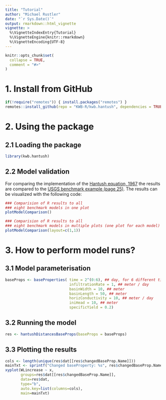 ```yaml
---
title: "Tutorial"
author: "Michael Rustler"
date: "`r Sys.Date()`"
output: rmarkdown::html_vignette
vignette: >
  %\VignetteIndexEntry{Tutorial}
  %\VignetteEngine{knitr::rmarkdown}
  %\VignetteEncoding{UTF-8}
---
```


```r
knitr::opts_chunk$set(
  collapse = TRUE,
  comment = "#>"
)
```


# 1. Install from GitHub 

```r
if(!require("remotes")) { install.packages("remotes") }
remotes::install_github(repo = "KWB-R/kwb.hantush", dependencies = TRUE)
```

# 2. Using the package 

## 2.1 Loading the package

```r
library(kwb.hantush)
```

## 2.2 Model validation
 
For comparing the implementation of the [Hantush equation, 1967](https://doi.org/10.1029/WR003i001p00227) the results are 
compared to the [USGS benchmark example (page 25)](https://pubs.usgs.gov/sir/2010/5102/support/sir2010-5102.pdf#page=35). The results can be visualized with the following code:

```r
### Comparision of R results to all 
### eight benchmark models in one plot
plotModelComparison()

### Comparision of R results to all 
### eight benchmark models in multiple plots (one plot for each model)
plotModelComparison(layout=c(1,1))
```

# 3. How to perform model runs?

## 3.1 Model parameterisation

```r
baseProps <- baseProperties( time = 2^(0:6), ## day, for 6 different times !
                             infiltrationRate = 1, ## meter / day
                             basinWidth = 10, ## meter
                             basinLength = 50, ## meter
                             horizConductivity = 10, ## meter / day
                             iniHead = 10, ## meter
                             specificYield = 0.2)
```

## 3.2 Running the model

```r
res <- hantushDistancesBaseProps(baseProps = baseProps)
```

## 3.3 Plotting the results



```r
cols <- length(unique(res$dat[[res$changedBaseProp.Name]]))
mainTxt <- sprintf("Changed baseProperty: %s", res$changedBaseProp.Name)
xyplot(WLincrease ~ x,
       groups=res$dat[[res$changedBaseProp.Name]],
       data=res$dat,
       type="b",
       auto.key=list(columns=cols),
       main=mainTxt)

```
